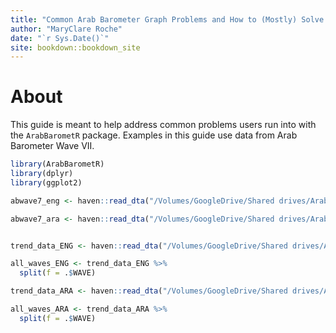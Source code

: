 ```yaml
--- 
title: "Common Arab Barometer Graph Problems and How to (Mostly) Solve Them"
author: "MaryClare Roche"
date: "`r Sys.Date()`"
site: bookdown::bookdown_site
---
```


# About {-}

This guide is meant to help address common problems users run into with the `ArabBarometR` package. Examples in this guide use data from Arab Barometer Wave VII.


```r

library(ArabBarometR)
library(dplyr)
library(ggplot2)

abwave7_eng <- haven::read_dta("/Volumes/GoogleDrive/Shared drives/Arab Barometer/AB7/Data/RELEASE_DATA/Latest/AB7_ENG_Release_V8.dta")

abwave7_ara <- haven::read_dta("/Volumes/GoogleDrive/Shared drives/Arab Barometer/AB7/Data/RELEASE_DATA/Latest/AB7_ARA_Release_V8.dta")


trend_data_ENG <- haven::read_dta("/Volumes/GoogleDrive/Shared drives/Arab Barometer/AB7/Data Books/MEPI_Data_Book_Code/Trend Data/EnglishTrend.dta")

all_waves_ENG <- trend_data_ENG %>%
  split(f = .$WAVE)

trend_data_ARA <- haven::read_dta("/Volumes/GoogleDrive/Shared drives/Arab Barometer/AB7/Data Books/MEPI_Data_Book_Code/Trend Data/ArabicTrend.dta")

all_waves_ARA <- trend_data_ARA %>%
  split(f = .$WAVE)

```